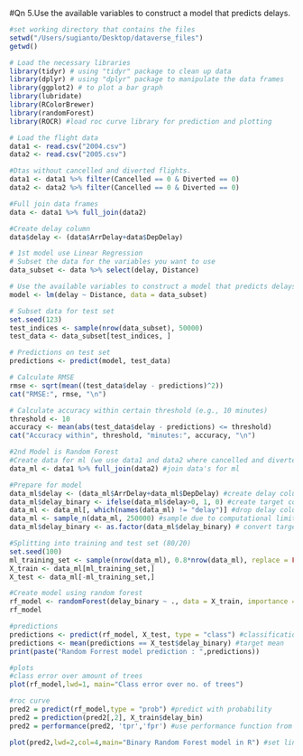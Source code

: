 #Qn 5.Use the available variables to construct a model that predicts delays.

```r
#set working directory that contains the files
setwd("/Users/sugianto/Desktop/dataverse_files")
getwd()

# Load the necessary libraries
library(tidyr) # using "tidyr" package to clean up data 
library(dplyr) # using "dplyr" package to manipulate the data frames
library(ggplot2) # to plot a bar graph 
library(lubridate)
library(RColorBrewer)
library(randomForest)
library(ROCR) #load roc curve library for prediction and plotting

# Load the flight data
data1 <- read.csv("2004.csv")
data2 <- read.csv("2005.csv")

#Dtas without cancelled and diverted flights.
data1 <- data1 %>% filter(Cancelled == 0 & Diverted == 0)
data2 <- data2 %>% filter(Cancelled == 0 & Diverted == 0)

#Full join data frames
data <- data1 %>% full_join(data2)

#Create delay column
data$delay <- (data$ArrDelay+data$DepDelay)
```

```r
# 1st model use Linear Regression
# Subset the data for the variables you want to use
data_subset <- data %>% select(delay, Distance)

# Use the available variables to construct a model that predicts delays.
model <- lm(delay ~ Distance, data = data_subset)
```

```r
# Subset data for test set
set.seed(123)
test_indices <- sample(nrow(data_subset), 50000)
test_data <- data_subset[test_indices, ]

# Predictions on test set
predictions <- predict(model, test_data)
```

```r
# Calculate RMSE
rmse <- sqrt(mean((test_data$delay - predictions)^2))
cat("RMSE:", rmse, "\n")
```

```r
# Calculate accuracy within certain threshold (e.g., 10 minutes)
threshold <- 10
accuracy <- mean(abs(test_data$delay - predictions) <= threshold)
cat("Accuracy within", threshold, "minutes:", accuracy, "\n")
```

```r
#2nd Model is Random Forest
#Create data for ml (we use data1 and data2 where cancelled and diverted are excluded)
data_ml <- data1 %>% full_join(data2) #join data's for ml

#Prepare for model
data_ml$delay <- (data_ml$ArrDelay+data_ml$DepDelay) #create delay column
data_ml$delay_binary <- ifelse(data_ml$delay>0, 1, 0) #create target column in binary. 0 = on time, 1 = delay.
data_ml <- data_ml[, which(names(data_ml) != "delay")] #drop delay column
data_ml <- sample_n(data_ml, 250000) #sample due to computational limitations
data_ml$delay_binary <- as.factor(data_ml$delay_binary) # convert target column to factor
```

```r
#Splitting into training and test set (80/20)
set.seed(100)
ml_training_set <- sample(nrow(data_ml), 0.8*nrow(data_ml), replace = FALSE)
X_train <- data_ml[ml_training_set,]
X_test <- data_ml[-ml_training_set,]

#Create model using random forest
rf_model <- randomForest(delay_binary ~ ., data = X_train, importance = TRUE)
rf_model
```

```r
#predictions
predictions <- predict(rf_model, X_test, type = "class") #classification predictions
predictions <- mean(predictions == X_test$delay_binary) #target mean
print(paste("Random Forrest model prediction : ",predictions))
```

```r
#plots
#class error over amount of trees
plot(rf_model,lwd=1, main="Class error over no. of trees")
```

```r
#roc curve
pred2 = predict(rf_model,type = "prob") #predict with probability
pred2 = prediction(pred2[,2], X_train$delay_bin)
pred2 = performance(pred2, 'tpr','fpr') #use performance function from ROCR library

plot(pred2,lwd=2,col=4,main="Binary Random Forest model in R") #set linewidth, color, title and  plot.
```



